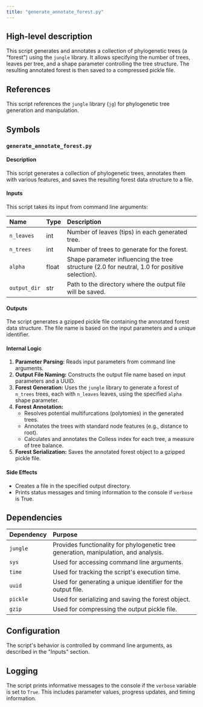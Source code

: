 ```yaml
---
title: "generate_annotate_forest.py"
---
```


## High-level description
This script generates and annotates a collection of phylogenetic trees (a "forest") using the `jungle` library. It allows specifying the number of trees, leaves per tree, and a shape parameter controlling the tree structure. The resulting annotated forest is then saved to a compressed pickle file.

## References
This script references the `jungle` library (`jg`) for phylogenetic tree generation and manipulation.

## Symbols
### `generate_annotate_forest.py`
#### Description
This script generates a collection of phylogenetic trees, annotates them with various features, and saves the resulting forest data structure to a file.

#### Inputs
This script takes its input from command line arguments:

| Name | Type | Description |
|:-----|:-----|:------------|
| `n_leaves` | int | Number of leaves (tips) in each generated tree. |
| `n_trees` | int | Number of trees to generate for the forest. |
| `alpha` | float | Shape parameter influencing the tree structure (2.0 for neutral, 1.0 for positive selection). |
| `output_dir` | str | Path to the directory where the output file will be saved. |

#### Outputs
The script generates a gzipped pickle file containing the annotated forest data structure. The file name is based on the input parameters and a unique identifier.

#### Internal Logic
1. **Parameter Parsing:** Reads input parameters from command line arguments.
2. **Output File Naming:** Constructs the output file name based on input parameters and a UUID.
3. **Forest Generation:** Uses the `jungle` library to generate a forest of `n_trees` trees, each with `n_leaves` leaves, using the specified `alpha` shape parameter.
4. **Forest Annotation:**
    - Resolves potential multifurcations (polytomies) in the generated trees.
    - Annotates the trees with standard node features (e.g., distance to root).
    - Calculates and annotates the Colless index for each tree, a measure of tree balance.
5. **Forest Serialization:** Saves the annotated forest object to a gzipped pickle file.

#### Side Effects
- Creates a file in the specified output directory.
- Prints status messages and timing information to the console if `verbose` is True.

## Dependencies
| Dependency | Purpose |
|:-----------|:--------|
| `jungle` | Provides functionality for phylogenetic tree generation, manipulation, and analysis. |
| `sys` | Used for accessing command line arguments.
| `time` | Used for tracking the script's execution time.
| `uuid` | Used for generating a unique identifier for the output file.
| `pickle` | Used for serializing and saving the forest object.
| `gzip` | Used for compressing the output pickle file.

## Configuration
The script's behavior is controlled by command line arguments, as described in the "Inputs" section.

## Logging
The script prints informative messages to the console if the `verbose` variable is set to `True`. This includes parameter values, progress updates, and timing information.
